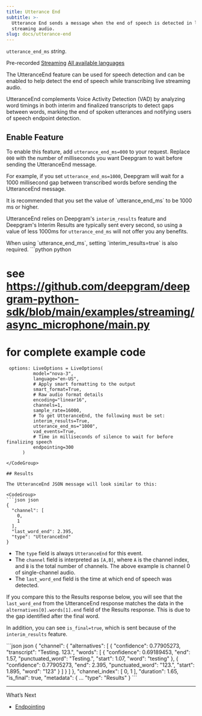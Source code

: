 ```yaml
---
title: Utterance End
subtitle: >-
  Utterance End sends a message when the end of speech is detected in live
  streaming audio.
slug: docs/utterance-end
---
```



`utterance_end_ms` *string*.

Pre-recorded [Streaming](/docs/getting-started-with-live-streaming-audio) [All available languages](/docs/models-languages-overview)

The UtteranceEnd feature can be used for speech detection and can be enabled to help detect the end of speech while transcribing live streaming audio.

UtteranceEnd complements Voice Activity Detection (VAD) by analyzing word timings in both interim and finalized transcripts to detect gaps between words, marking the end of spoken utterances and notifying users of speech endpoint detection.

## Enable Feature

To enable this feature, add `utterance_end_ms=000` to your request. Replace `000` with the number of milliseconds you want Deepgram to wait before sending the UtteranceEnd message.

For example, if you set `utterance_end_ms=1000`, Deepgram will wait for a 1000 millisecond gap between transcribed words before sending the UtteranceEnd message.

<Info>
  It is recommended that you set the value of `utterance_end_ms` to be 1000 ms or higher.
</Info>

UtteranceEnd relies on Deepgram's `interim_results` feature and Deepgram's Interim Results are typically sent every second, so using a value of less 1000ms for `utterance_end_ms` will not offer you any benefits.

<Info>
  When using `utterance_end_ms`, setting `interim_results=true` is also required.
</Info>

<CodeGroup>
  ```python python

  # see https://github.com/deepgram/deepgram-python-sdk/blob/main/examples/streaming/async_microphone/main.py
  # for complete example code

     options: LiveOptions = LiveOptions(
              model="nova-3",
              language="en-US",
              # Apply smart formatting to the output
              smart_format=True,
              # Raw audio format details
              encoding="linear16",
              channels=1,
              sample_rate=16000,
              # To get UtteranceEnd, the following must be set:
              interim_results=True,
              utterance_end_ms="1000",
              vad_events=True,
              # Time in milliseconds of silence to wait for before finalizing speech
              endpointing=300
          )
  ```
</CodeGroup>

## Results

The UtteranceEnd JSON message will look similar to this:

<CodeGroup>
  ```json json
  {
    "channel": [
      0,
      1
    ],
    "last_word_end": 2.395,
    "type": "UtteranceEnd"
  }
  ```
</CodeGroup>

* The `type` field is always `UtteranceEnd` for this event.
* The `channel` field is interpreted as `[A,B]`, where `A` is the channel index, and `B` is the total number of channels. The above example is channel 0 of single-channel audio.
* The `last_word_end` field is the time at which end of speech was detected.

If you compare this to the Results response below, you will see that the `last_word_end` from the UtteranceEnd response matches the data in the `alternatives[0].words[1].end` field of the Results response. This is due to the gap identified after the final word.

In addition, you can see `is_final=true`, which is sent because of the `interim_results` feature.

<CodeGroup>
  ```json json
  {
    "channel": {
      "alternatives": [
        {
          "confidence": 0.77905273,
          "transcript": "Testing. 123.",
          "words": [
            {
              "confidence": 0.69189453,
              "end": 1.57,
              "punctuated_word": "Testing.",
              "start": 1.07,
              "word": "testing"
            },
            {
              "confidence": 0.77905273,
              "end": 2.395,
              "punctuated_word": "123.",
              "start": 1.895,
              "word": "123"
            }
          ]
        }
      ]
    },
    "channel_index": [
      0,
      1
    ],
    "duration": 1.65,
    "is_final": true,
    "metadata": {
     ...
    "type": "Results"
  }
  ```
</CodeGroup>

***

What’s Next

* [Endpointing](/docs/endpointing)
